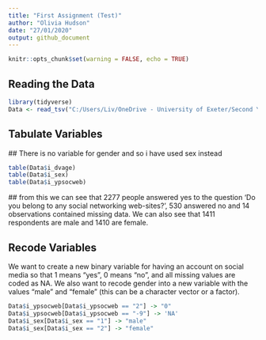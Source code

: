 ---
title: "First Assignment (Test)"
author: "Olivia Hudson"
date: "27/01/2020"
output: github_document
---


```{r setup, include=FALSE}
knitr::opts_chunk$set(warning = FALSE, echo = TRUE)
```

## Reading the Data

```{r Reading the Data, message=FALSE, warning=FALSE}
library(tidyverse)
Data <- read_tsv("C:/Users/Liv/OneDrive - University of Exeter/Second Year/Term 2/POL2094 Data Analysis iii/Github/datan3/Data/6614tab_10EB1BA6123C0D95E60D28E156AEA8F7_V1/UKDA-6614-tab/tab/ukhls_w9/i_youth.tab")

```

## Tabulate Variables
 ## There is no variable for gender and so i have used sex instead
```{r Tabulate Variables, message=FALSE, warning=FALSE}
table(Data$i_dvage)
table(Data$i_sex)
table(Data$i_ypsocweb)
``` 
 ## from this we can see that 2277 people answered yes to the question 'Do you belong to any social networking web-sites?', 530 answered no and 14 observations contained missing data. We can also see that 1411 respondents are male and 1410 are female. 
 
## Recode Variables 
We want to create a new binary variable for having an account on social media so that 1 means "yes", 0 means "no", and all missing values are coded as NA. We also want to recode gender into a new variable with the values "male" and "female" (this can be a character vector or a factor).

```{r}
Data$i_ypsocweb[Data$i_ypsocweb == "2"] -> "0" 
Data$i_ypsocweb[Data$i_ypsocweb == "-9"] -> 'NA'
Data$i_sex[Data$i_sex == "1"] -> "male" 
Data$i_sex[Data$i_sex == "2"] -> "female" 
```

##
 